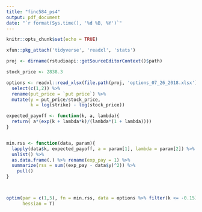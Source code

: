 ```yaml
---
title: "finc584_ps4"
output: pdf_document
date: "`r format(Sys.time(), '%d %B, %Y')`"
---
```


```r
knitr::opts_chunk$set(echo = TRUE)

xfun::pkg_attach('tidyverse', 'readxl', 'stats')

proj <- dirname(rstudioapi::getSourceEditorContext()$path)
```

```r
stock_price <- 2838.3

options <- readxl::read_xlsx(file.path(proj, 'options_07_26_2018.xlsx')) %>% 
  select(c(1,2)) %>% 
  rename(put_price = `put price`) %>% 
  mutate(y = put_price/stock_price, 
         k = log(strike) - log(stock_price))

expected_payoff <- function(k, a, lambda){
  return( a*(exp(k + lambda*k)/(lambda*(1 + lambda))))
}


min.rss <- function(data, param){
  lapply(data$k, expected_payoff, a = param[1], lambda = param[2]) %>%
  unlist() %>% 
  as.data.frame(.) %>% rename(exp_pay = 1) %>% 
  summarize(rss = sum((exp_pay - data$y)^2)) %>% 
    pull()
}



optim(par = c(1,5), fn = min.rss, data = options %>% filter(k <= -0.15), 
      hessian = T)

```

```r



```

